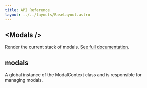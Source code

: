 ```yaml
---
title: API Reference
layout: ../../layouts/BaseLayout.astro
---
```


## \<Modals />

Render the current stack of modals. [See full documentation](/usage/modal-stack).

## modals

A global instance of the ModalContext class and is responsible for managing modals. 

<Code code={ModalsDTS} lang="ts" title="svelte-modals/modal-context.svelte.d.ts" />